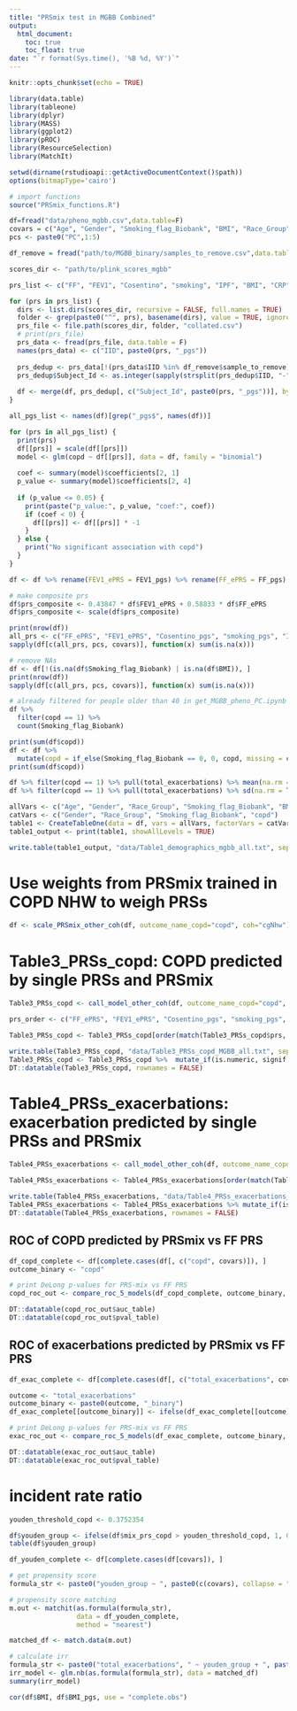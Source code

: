 ```yaml
---
title: "PRSmix test in MGBB Combined"
output:
  html_document:
    toc: true
    toc_float: true
date: "`r format(Sys.time(), '%B %d, %Y')`"
---
```


```r
knitr::opts_chunk$set(echo = TRUE)
```

```r
library(data.table)
library(tableone)
library(dplyr)
library(MASS)
library(ggplot2)
library(pROC)
library(ResourceSelection)
library(MatchIt)
```


```r
setwd(dirname(rstudioapi::getActiveDocumentContext()$path))
options(bitmapType='cairo')

# import functions 
source("PRSmix_functions.R")
```

```r
df=fread("data/pheno_mgbb.csv",data.table=F)
covars = c("Age", "Gender", "Smoking_flag_Biobank", "BMI", "Race_Group")
pcs <- paste0("PC",1:5)
```

```r
df_remove = fread("path/to/MGBB_binary/samples_to_remove.csv",data.table=F)
```

```r
scores_dir <- "path/to/plink_scores_mgbb"

prs_list <- c("FF", "FEV1", "Cosentino", "smoking", "IPF", "BMI", "CRP")

for (prs in prs_list) {
  dirs <- list.dirs(scores_dir, recursive = FALSE, full.names = TRUE)
  folder <- grep(paste0("^", prs), basename(dirs), value = TRUE, ignore.case = TRUE)
  prs_file <- file.path(scores_dir, folder, "collated.csv")
  # print(prs_file)
  prs_data <- fread(prs_file, data.table = F)
  names(prs_data) <- c("IID", paste0(prs, "_pgs"))
  
  prs_dedup <- prs_data[!(prs_data$IID %in% df_remove$sample_to_remove), ]
  prs_dedup$Subject_Id <- as.integer(sapply(strsplit(prs_dedup$IID, "-"), function(x) x[length(x)]))
  
  df <- merge(df, prs_dedup[, c("Subject_Id", paste0(prs, "_pgs"))], by.x = "sample_name", by.y = "Subject_Id")
}
```


```r
all_pgs_list <- names(df)[grep("_pgs$", names(df))]

for (prs in all_pgs_list) {
  print(prs)
  df[[prs]] = scale(df[[prs]])
  model <- glm(copd ~ df[[prs]], data = df, family = "binomial")
  
  coef <- summary(model)$coefficients[2, 1] 
  p_value <- summary(model)$coefficients[2, 4]
  
  if (p_value <= 0.05) {
    print(paste("p_value:", p_value, "coef:", coef))
    if (coef < 0) {
      df[[prs]] <- df[[prs]] * -1
    }
  } else {
    print("No significant association with copd")
  }
}

df <- df %>% rename(FEV1_ePRS = FEV1_pgs) %>% rename(FF_ePRS = FF_pgs)

# make composite prs
df$prs_composite <- 0.43847 * df$FEV1_ePRS + 0.58833 * df$FF_ePRS
df$prs_composite <- scale(df$prs_composite)
```
```r
print(nrow(df))
all_prs <- c("FF_ePRS", "FEV1_ePRS", "Cosentino_pgs", "smoking_pgs", "IPF_pgs", "BMI_pgs", "CRP_pgs", "prs_composite")
sapply(df[c(all_prs, pcs, covars)], function(x) sum(is.na(x)))

# remove NAs
df <- df[!(is.na(df$Smoking_flag_Biobank) | is.na(df$BMI)), ]
print(nrow(df))
sapply(df[c(all_prs, pcs, covars)], function(x) sum(is.na(x)))
```

```r
# already filtered for people older than 40 in get_MGBB_pheno_PC.ipynb
df %>%
  filter(copd == 1) %>%
  count(Smoking_flag_Biobank)

print(sum(df$copd))
df <- df %>%
  mutate(copd = if_else(Smoking_flag_Biobank == 0, 0, copd, missing = copd))
print(sum(df$copd))
```
```r
df %>% filter(copd == 1) %>% pull(total_exacerbations) %>% mean(na.rm = TRUE)
df %>% filter(copd == 1) %>% pull(total_exacerbations) %>% sd(na.rm = TRUE)
```

```r
allVars <- c("Age", "Gender", "Race_Group", "Smoking_flag_Biobank", "BMI", "copd", "total_exacerbations")
catVars <- c("Gender", "Race_Group", "Smoking_flag_Biobank", "copd")
table1 <- CreateTableOne(data = df, vars = allVars, factorVars = catVars)
table1_output <- print(table1, showAllLevels = TRUE)

write.table(table1_output, "data/Table1_demographics_mgbb_all.txt", sep = "\t", row.names = TRUE, quote = FALSE)
```

# Use weights from PRSmix trained in COPD NHW to weigh PRSs
```r
df <- scale_PRSmix_other_coh(df, outcome_name_copd="copd", coh="cgNhw")
```


# Table3_PRSs_copd: COPD predicted by single PRSs and PRSmix
```r
Table3_PRSs_copd <- call_model_other_coh(df, outcome_name_copd="copd", outcome_name_other_coh="copd", pcs, covars, model_type = "binomial", adjustment = NULL, coh = "cgNhw", additional_prs = "prs_composite")

prs_order <- c("FF_ePRS", "FEV1_ePRS", "Cosentino_pgs", "smoking_pgs", "IPF_pgs", "BMI_pgs", "CRP_pgs", "mix_prs_copd", "prs_composite")

Table3_PRSs_copd <- Table3_PRSs_copd[order(match(Table3_PRSs_copd$prs, prs_order)), ]

write.table(Table3_PRSs_copd, "data/Table3_PRSs_copd_MGBB_all.txt", sep = "\t", row.names = FALSE, quote = FALSE)
Table3_PRSs_copd <- Table3_PRSs_copd %>%  mutate_if(is.numeric, signif, digits=3)
DT::datatable(Table3_PRSs_copd, rownames = FALSE)
```

# Table4_PRSs_exacerbations: exacerbation predicted by single PRSs and PRSmix
```r
Table4_PRSs_exacerbations <- call_model_other_coh(df, outcome_name_copd="copd", outcome_name_other_coh="total_exacerbations", pcs, covars, model_type = "nb", adjustment = NULL, coh = "cgNhw", additional_prs = "prs_composite")

Table4_PRSs_exacerbations <- Table4_PRSs_exacerbations[order(match(Table4_PRSs_exacerbations$prs, prs_order)), ]

write.table(Table4_PRSs_exacerbations, "data/Table4_PRSs_exacerbations_MGBB_all.txt", sep = "\t", row.names = FALSE, quote = FALSE)
Table4_PRSs_exacerbations <- Table4_PRSs_exacerbations %>% mutate_if(is.numeric, signif, digits=3)
DT::datatable(Table4_PRSs_exacerbations, rownames = FALSE)
```

## ROC of COPD predicted by PRSmix vs FF PRS
```r
df_copd_complete <- df[complete.cases(df[, c("copd", covars)]), ]
outcome_binary <- "copd"

# print DeLong p-values for PRS-mix vs FF PRS
copd_roc_out <- compare_roc_5_models(df_copd_complete, outcome_binary, mix_prs="mix_prs_copd", prs_to_compare="FF_ePRS", pcs, covars, adjustment=NULL, plot_title = "COPD predicted by PRSmix vs. FEV1/FVC PRS in MGBB")

DT::datatable(copd_roc_out$auc_table)
DT::datatable(copd_roc_out$pval_table)
```

## ROC of exacerbations predicted by PRSmix vs FF PRS
```r
df_exac_complete <- df[complete.cases(df[, c("total_exacerbations", covars)]), ]

outcome <- "total_exacerbations"
outcome_binary <- paste0(outcome, "_binary")
df_exac_complete[[outcome_binary]] <- ifelse(df_exac_complete[[outcome]] >= 2, 1, 0)

# print DeLong p-values for PRS-mix vs FF PRS
exac_roc_out <- compare_roc_5_models(df_exac_complete, outcome_binary, mix_prs="mix_prs_copd", prs_to_compare="FF_ePRS", pcs, covars, adjustment=NULL, plot_title = "Exacerbations predicted by PRSmix vs. FEV1/FVC PRS in MGBB")

DT::datatable(exac_roc_out$auc_table)
DT::datatable(exac_roc_out$pval_table)
```

# incident rate ratio
```r
youden_threshold_copd <- 0.3752354

df$youden_group <- ifelse(df$mix_prs_copd > youden_threshold_copd, 1, 0)
table(df$youden_group)
```

```r
df_youden_complete <- df[complete.cases(df[covars]), ]

# get propensity score
formula_str <- paste0("youden_group ~ ", paste0(c(covars), collapse = " + "))

# propensity score matching 
m.out <- matchit(as.formula(formula_str), 
                 data = df_youden_complete, 
                 method = "nearest")

matched_df <- match.data(m.out)
```

```r
# calculate irr
formula_str <- paste0("total_exacerbations", " ~ youden_group + ", paste0(c(pcs), collapse = " + "))
irr_model <- glm.nb(as.formula(formula_str), data = matched_df)
summary(irr_model)
```

```r
cor(df$BMI, df$BMI_pgs, use = "complete.obs")
```